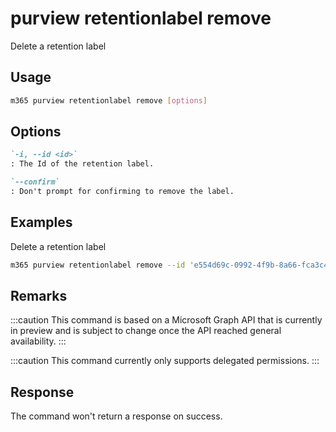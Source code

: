 
# purview retentionlabel remove

Delete a retention label

## Usage

```sh
m365 purview retentionlabel remove [options]
```

## Options

```md defintion-list
`-i, --id <id>`
: The Id of the retention label.

`--confirm`
: Don't prompt for confirming to remove the label.
```

<Global />

## Examples

Delete a retention label

```sh
m365 purview retentionlabel remove --id 'e554d69c-0992-4f9b-8a66-fca3c4d9c531'
```

## Remarks

:::caution
This command is based on a Microsoft Graph API that is currently in preview and is subject to change once the API reached general availability.
:::

:::caution
This command currently only supports delegated permissions.
:::

## Response

The command won't return a response on success.
